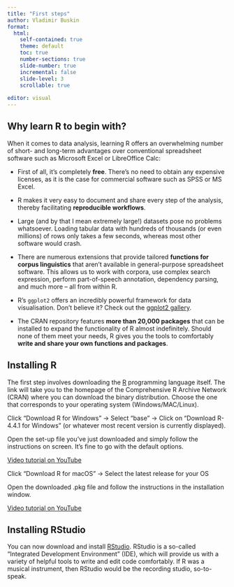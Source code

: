 ```yaml
---
title: "First steps"
author: Vladimir Buskin
format:
  html:
    self-contained: true
    theme: default
    toc: true
    number-sections: true
    slide-number: true
    incremental: false
    slide-level: 3
    scrollable: true
    
editor: visual
---
```


## Why learn R to begin with?

When it comes to data analysis, learning R offers an overwhelming number
of short- and long-term advantages over conventional spreadsheet
software such as Microsoft Excel or LibreOffice Calc:

-   First of all, it's completely **free**. There's no need to obtain
    any expensive licenses, as it is the case for commercial software
    such as SPSS or MS Excel.

-   R makes it very easy to document and share every step of the
    analysis, thereby facilitating **reproducible workflows**.

-   Large (and by that I mean extremely large!) datasets pose no
    problems whatsoever. Loading tabular data with hundreds of thousands
    (or even millions) of rows only takes a few seconds, whereas most
    other software would crash.

-   There are numerous extensions that provide tailored **functions for
    corpus linguistics** that aren't available in general-purpose
    spreadsheet software. This allows us to work with corpora, use
    complex search expression, perform part-of-speech annotation,
    dependency parsing, and much more – all from within R.

-   R's `ggplot2` offers an incredibly powerful framework for data
    visualisation. Don't believe it? Check out the [ggplot2
    gallery](https://r-graph-gallery.com/ggplot2-package.html).

-   The CRAN repository features **more than 20,000 packages** that can
    be installed to expand the functionality of R almost indefinitely.
    Should none of them meet your needs, R gives you the tools to
    comfortably **write and share your own functions and packages**.

## Installing R

The first step involves downloading the [R](https://ftp.fau.de/cran/)
programming language itself. The link will take you to the homepage of
the Comprehensive R Archive Network (CRAN) where you can download the
binary distribution. Choose the one that corresponds to your operating
system (Windows/MAC/Linux).

::: {.callout-note collapse="true" title="Installation instructions for Windows users"}
Click "Download R for Windows" $\rightarrow$ Select "base" $\rightarrow$
Click on "Download R-4.4.1 for Windows" (or whatever most recent version
is currently displayed).

Open the set-up file you've just downloaded and simply follow the
instructions on screen. It's fine to go with the default options.

[Video tutorial on YouTube](https://www.youtube.com/watch?v=mfGFv-iB724)
:::

::: {.callout-note collapse="true" title="Installation instructions for MacOS users"}
Click "Download R for macOS" $\rightarrow$ Select the latest release for
your OS

Open the downloaded .pkg file and follow the instructions in the
installation window.

[Video tutorial on YouTube](https://www.youtube.com/watch?v=Icawuhf0Yqo)
:::

## Installing RStudio

You can now download and install
[RStudio](https://posit.co/download/rstudio-desktop/). RStudio is a
so-called "Integrated Development Environment" (IDE), which will provide
us with a variety of helpful tools to write and edit code comfortably.
If R was a musical instrument, then RStudio would be the recording
studio, so-to-speak.
